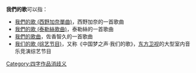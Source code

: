 {{NoteTA
|1=zh-hans:泰勒·斯威夫特;zh-hk:泰勒·斯威夫特;zh-tw:泰勒絲;zh-cn:泰勒·斯威夫特;
}}

'''我們的歌'''可以指：
*[[我們的歌_(西野加奈單曲)|我們的歌 (西野加奈單曲)]]，西野加奈的一首歌曲
*[[我們的歌_(泰勒絲歌曲)|我們的歌 (泰勒絲歌曲)]]，泰勒絲的一首歌曲
*[[我們的歌曲|我們的歌曲]]，佐香智久的一首歌曲
*[[我们的歌_(综艺节目)|我们的歌 (综艺节目)]]，又称《中国梦之声·我们的歌》，[[东方卫视|东方卫视]]的大型室内音乐竞演综艺节目

{{disambig}}

[[Category:四字作品消歧义|Category:四字作品消歧义]]